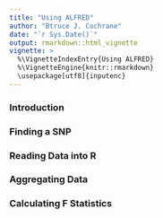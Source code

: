 ```yaml
---
title: "Using ALFRED"
author: "Btruce J. Cochrane"
date: "`r Sys.Date()`"
output: rmarkdown::html_vignette
vignette: >
  %\VignetteIndexEntry{Using ALFRED}
  %\VignetteEngine{knitr::rmarkdown}
  \usepackage[utf8]{inputenc}
---
```

### Introduction

### Finding a SNP

### Reading Data into R

### Aggregating Data

### Calculating F Statistics